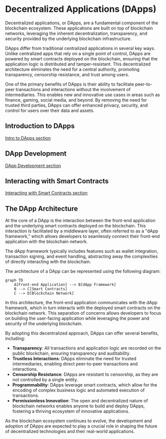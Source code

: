 
# Decentralized Applications (DApps)

Decentralized applications, or DApps, are a fundamental component of the blockchain ecosystem. These applications are built on top of blockchain networks, leveraging the inherent decentralization, transparency, and security provided by the underlying blockchain infrastructure.

DApps differ from traditional centralized applications in several key ways. Unlike centralized apps that rely on a single point of control, DApps are powered by smart contracts deployed on the blockchain, ensuring that the application logic is distributed and tamper-resistant. This decentralized architecture eliminates the need for a central authority, promoting transparency, censorship resistance, and trust among users.

One of the primary benefits of DApps is their ability to facilitate peer-to-peer transactions and interactions without the involvement of intermediaries. This enables new and innovative use cases in areas such as finance, gaming, social media, and beyond. By removing the need for trusted third parties, DApps can offer enhanced privacy, security, and control for users over their data and assets.

## Introduction to DApps

[Intro to DApps section](/decentralized-applications-dapps/introduction-to-dapps)

## DApp Development

[DApp Development section](/decentralized-applications-dapps/dapp-development)

## Interacting with Smart Contracts

[Interacting with Smart Contracts section](/decentralized-applications-dapps/interacting-with-smart-contracts)

## The DApp Architecture

At the core of a DApp is the interaction between the front-end application and the underlying smart contracts deployed on the blockchain. This interaction is facilitated by a middleware layer, often referred to as a "dApp framework," which allows developers to seamlessly connect their front-end application with the blockchain network.

<Callout type="info">
The dApp framework typically includes features such as wallet integration, transaction signing, and event handling, abstracting away the complexities of directly interacting with the blockchain.
</Callout>

The architecture of a DApp can be represented using the following diagram:

```mermaid
graph TD
    A[Front-end Application] --> B[dApp Framework]
    B --> C[Smart Contracts]
    C --> D[Blockchain Network]
```

In this architecture, the front-end application communicates with the dApp framework, which in turn interacts with the deployed smart contracts on the blockchain network. This separation of concerns allows developers to focus on building the user-facing application while leveraging the power and security of the underlying blockchain.

By adopting this decentralized approach, DApps can offer several benefits, including:

- **Transparency**: All transactions and application logic are recorded on the public blockchain, ensuring transparency and auditability.
- **Trustless Interactions**: DApps eliminate the need for trusted intermediaries, enabling direct peer-to-peer transactions and interactions.
- **Censorship Resistance**: DApps are resistant to censorship, as they are not controlled by a single entity.
- **Programmability**: DApps leverage smart contracts, which allow for the encoding of complex business logic and automated execution of transactions.
- **Permissionless Innovation**: The open and decentralized nature of blockchain networks enables anyone to build and deploy DApps, fostering a thriving ecosystem of innovative applications.

As the blockchain ecosystem continues to evolve, the development and adoption of DApps are expected to play a crucial role in shaping the future of decentralized technologies and their real-world applications.